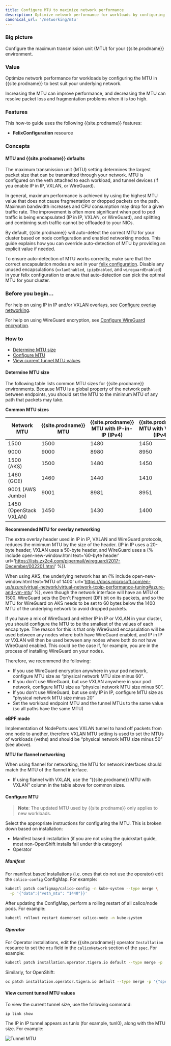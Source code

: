 ```yaml
---
title: Configure MTU to maximize network performance
description: Optimize network performance for workloads by configuring the MTU in Calico to best suit your underlying network.
canonical_url: '/networking/mtu'
---
```


### Big picture

Configure the maximum transmission unit (MTU) for your {{site.prodname}} environment.

### Value

Optimize network performance for workloads by configuring the MTU in {{site.prodname}} to best suit your underlying network.

Increasing the MTU can improve performance, and decreasing the MTU can resolve packet loss and fragmentation problems when it is too high.

### Features

This how-to guide uses the following {{site.prodname}} features:

- **FelixConfiguration** resource

### Concepts

#### MTU and {{site.prodname}} defaults

The maximum transmission unit (MTU) setting determines the largest packet size that can be transmitted through your network. MTU is configured on the veth attached to each workload, and tunnel devices (if you enable IP in IP, VXLAN, or WireGuard).

In general, maximum performance is achieved by using the highest MTU value that does not cause fragmentation or dropped packets on the path. Maximum bandwidth increases and CPU consumption may drop for a given traffic rate.  The improvement is often more significant when pod to pod traffic is being encapsulated (IP in IP, VXLAN, or WireGuard), and splitting and combining such traffic cannot be offloaded to your NICs.

By default, {{site.prodname}} will auto-detect the correct MTU for your cluster based on node configuration and enabled networking modes. This guide explains how you can override auto-detection
of MTU by providing an explicit value if needed.

To ensure auto-detection of MTU works correctly, make sure that the correct encapsulation modes are set in your [felix configuration]({{site.baseurl}}/reference/resources/felixconfig). Disable any unused encapsulations (`vxlanEnabled`, `ipipEnabled`, and `wireguardEnabled`) in your felix configuration to ensure that auto-detection can pick the optimal MTU for your cluster.

### Before you begin...

For help on using IP in IP and/or VXLAN overlays, see [Configure overlay networking]({{site.baseurl}}/networking/vxlan-ipip).

For help on using WireGuard encryption, see [Configure WireGuard encryption]({{site.baseurl}}/compliance/encrypt-cluster-pod-traffic).

### How to

- [Determine MTU size](#determine-mtu-size)
- [Configure MTU](#configure-mtu)
- [View current tunnel MTU values](#view-current-tunnel-mtu-values)

#### Determine MTU size

The following table lists common MTU sizes for {{site.prodname}} environments. Because MTU is a global property of the network path between endpoints, you should set the MTU to the minimum MTU of any path that packets may take.

**Common MTU sizes**

| Network MTU            | {{site.prodname}} MTU | {{site.prodname}} MTU with IP-in-IP (IPv4) | {{site.prodname}} MTU with VXLAN (IPv4) | {{site.prodname}} MTU with WireGuard (IPv4) |
| ---------------------- | --------------------- | ------------------------------------------ | --------------------------------------- | ------------------------------------------- |
| 1500                   | 1500                  | 1480                                       | 1450                                    | 1440                                        |
| 9000                   | 9000                  | 8980                                       | 8950                                    | 8940                                        |
| 1500 (AKS)             | 1500                  | 1480                                       | 1450                                    | 1340                                        |
| 1460 (GCE)             | 1460                  | 1440                                       | 1410                                    | 1400                                        |
| 9001 (AWS Jumbo)       | 9001                  | 8981                                       | 8951                                    | 8941                                        |
| 1450 (OpenStack VXLAN) | 1450                  | 1430                                       | 1400                                    | 1390                                        |

**Recommended MTU for overlay networking**

The extra overlay header used in IP in IP, VXLAN and WireGuard protocols, reduces the minimum MTU by the size of the header. (IP in IP uses a 20-byte header, VXLAN uses a 50-byte header, and WireGuard uses a {% include open-new-window.html text='60-byte header' url='https://lists.zx2c4.com/pipermail/wireguard/2017-December/002201.html' %}).

When using AKS, the underlying network has an {% include open-new-window.html text='MTU of 1400' url='https://docs.microsoft.com/en-us/azure/virtual-network/virtual-network-tcpip-performance-tuning#azure-and-vm-mtu' %}, even though the network interface will have an MTU of 1500.
WireGuard sets the Don't Fragment (DF) bit on its packets, and so the MTU for WireGuard on AKS needs to be set to 60 bytes below the 1400 MTU of the underlying network to avoid dropped packets.

If you have a mix of WireGuard and either IP in IP or VXLAN in your cluster, you should configure the MTU to be the smallest of the values of each encap type. The reason for this is that only WireGuard encapsulation will be used between any nodes where both have WireGuard enabled, and IP in IP or VXLAN will then be used between any nodes where both do not have WireGuard enabled. This could be the case if, for example, you are in the process of installing WireGuard on your nodes.

Therefore, we recommend the following:

- If you use WireGuard encryption anywhere in your pod network, configure MTU size as “physical network MTU size minus 60”.
- If you don't use WireGuard, but use VXLAN anywhere in your pod network, configure MTU size as “physical network MTU size minus 50”.
- If you don't use WireGuard, but use only IP in IP, configure MTU size as “physical network MTU size minus 20”
- Set the workload endpoint MTU and the tunnel MTUs to the same value (so all paths have the same MTU)

**eBPF mode**

Implementation of NodePorts uses VXLAN tunnel to hand off packets from one node to another, therefore VXLAN MTU setting
is used to set the MTUs of workloads (veths) and should be “physical network MTU size minus 50” (see above).

**MTU for flannel networking**

When using flannel for networking, the MTU for network interfaces should match the MTU of the flannel interface.
- If using flannel with VXLAN, use the “{{site.prodname}} MTU with VXLAN” column in the table above for common sizes.

#### Configure MTU

> **Note**: The updated MTU used by {{site.prodname}} only applies to new workloads.

Select the appropriate instructions for configuring the MTU.  This is broken down based on installation:
-  Manifest based installation (if you are not using the quickstart guide, most non-OpenShift installs fall under this
   category)
-  Operator

##### **Manifest**

For manifest based installations (i.e. ones that do not use the operator) edit the `calico-config` ConfigMap. For example:

```bash
kubectl patch configmap/calico-config -n kube-system --type merge \
  -p '{"data":{"veth_mtu": "1440"}}'
```

After updating the ConfigMap, perform a rolling restart of all calico/node pods. For example:

```bash
kubectl rollout restart daemonset calico-node -n kube-system
```

##### **Operator**

For Operator installations, edit the {{site.prodname}} operator `Installation` resource to set the `mtu`
field in the `calicoNetwork` section of the `spec`.  For example:

```bash
kubectl patch installation.operator.tigera.io default --type merge -p '{"spec":{"calicoNetwork":{"mtu":1440}}}'
```

Similarly, for OpenShift:

```bash
oc patch installation.operator.tigera.io default --type merge -p '{"spec":{"calicoNetwork":{"mtu":1440}}}'
```

#### View current tunnel MTU values

To view the current tunnel size, use the following command:

`ip link show`

The IP in IP tunnel appears as tunlx (for example, tunl0), along with the MTU size. For example:

![Tunnel MTU]({{site.baseurl}}/images/tunnel.png)
